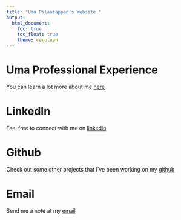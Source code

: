 ```yaml
---
title: "Uma Palaniappan's Website "
output: 
  html_document:
    toc: true
    toc_float: true
    theme: cerulean
---
```


# Uma Professional Experience 

You can learn a lot more about me [here](aboutme.html)

# LinkedIn
Feel free to connect with me on [linkedin](https://www.linkedin.com/in/uma-palaniappan/)

# Github
Check out some other projects that I've been working on my [github](https://github.com/unp2000/)

# Email 
Send me a note at my [email](unp2000@cumc.columbia.edu)

